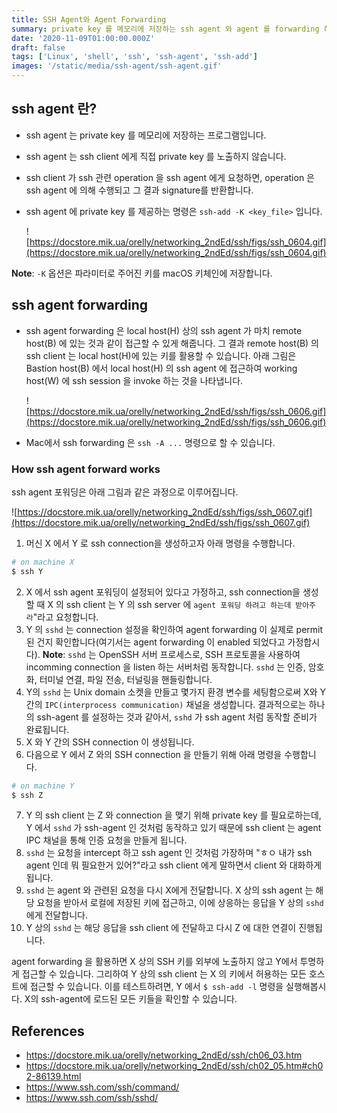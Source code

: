 ```yaml
---
title: SSH Agent와 Agent Forwarding
summary: private key 를 메모리에 저장하는 ssh agent 와 agent 를 forwarding 하는 방법에 대해 알아봅시다
date: '2020-11-09T01:00:00.000Z'
draft: false
tags: ['Linux', 'shell', 'ssh', 'ssh-agent', 'ssh-add']
images: '/static/media/ssh-agent/ssh-agent.gif'
---
```


## ssh agent 란?

- ssh agent 는 private key 를 메모리에 저장하는 프로그램입니다.

- ssh agent 는 ssh client 에게 직접 private key 를 노출하지 않습니다.

- ssh client 가 ssh 관련 operation 을 ssh agent 에게 요청하면, operation 은 ssh agent 에 의해 수행되고 그 결과 signature를 반환합니다.

- ssh agent 에 private key 를 제공하는 명령은 `ssh-add -K <key_file>` 입니다.

  ![https://docstore.mik.ua/orelly/networking_2ndEd/ssh/figs/ssh_0604.gif](https://docstore.mik.ua/orelly/networking_2ndEd/ssh/figs/ssh_0604.gif)

**Note**: `-K` 옵션은 파라미터로 주어진 키를 macOS 키체인에 저장합니다.

## ssh agent forwarding

- ssh agent forwarding 은 local host(H) 상의 ssh agent 가 마치 remote host(B) 에 있는 것과 같이 접근할 수 있게 해줍니다. 그 결과 remote host(B) 의 ssh client 는 local host(H)에 있는 키를 활용할 수 있습니다. 아래 그림은 Bastion host(B) 에서 local host(H) 의 ssh agent 에 접근하여 working host(W) 에 ssh session 을 invoke 하는 것을 나타냅니다.

  ![https://docstore.mik.ua/orelly/networking_2ndEd/ssh/figs/ssh_0606.gif](https://docstore.mik.ua/orelly/networking_2ndEd/ssh/figs/ssh_0606.gif)

- Mac에서 ssh forwarding 은 `ssh -A ...` 명령으로 할 수 있습니다.

### How ssh agent forward works

ssh agent 포워딩은 아래 그림과 같은 과정으로 이루어집니다.

![https://docstore.mik.ua/orelly/networking_2ndEd/ssh/figs/ssh_0607.gif](https://docstore.mik.ua/orelly/networking_2ndEd/ssh/figs/ssh_0607.gif)

1. 머신 X 에서 Y 로 ssh connection을 생성하고자 아래 명령을 수행합니다.

```sh
# on machine X
$ ssh Y
```

2. X 에서 ssh agent 포워딩이 설정되어 있다고 가정하고, ssh connection을 생성할 때 X 의 ssh client 는 Y 의 ssh server 에 `agent 포워딩 하려고 하는데 받아주라`"라고 요청합니다.
3. Y 의 `sshd` 는 connection 설정을 확인하여 agent forwarding 이 실제로 permit 된 건지 확인합니다(여기서는 agent forwarding 이 enabled 되었다고 가정합시다).
   **Note**: `sshd` 는 OpenSSH 서버 프로세스로, SSH 프로토콜을 사용하여 incomming connection 을 listen 하는 서버처럼 동작합니다. `sshd` 는 인증, 암호화, 터미널 연결, 파일 전송, 터널링을 핸들링합니다.
4. Y의 `sshd` 는 Unix domain 소켓을 만들고 몇가지 환경 변수를 세팅함으로써 X와 Y 간의 `IPC(interprocess communication)` 채널을 생성합니다. 결과적으로는 하나의 ssh-agent 를 설정하는 것과 같아서, `sshd` 가 ssh agent 처럼 동작할 준비가 완료됩니다.
5. X 와 Y 간의 SSH connection 이 생성됩니다.
6. 다음으로 Y 에서 Z 와의 SSH connection 을 만들기 위해 아래 명령을 수행합니다.

```sh
# on machine Y
$ ssh Z
```

7. Y 의 ssh client 는 Z 와 connection 을 맺기 위해 private key 를 필요로하는데, Y 에서 `sshd` 가 ssh-agent 인 것처럼 동작하고 있기 때문에 ssh client 는 agent IPC 채널을 통해 인증 요청을 만들게 됩니다.
8. `sshd` 는 요청을 intercept 하고 ssh agent 인 것처럼 가장하며 "ㅎㅇ 내가 ssh agent 인데 뭐 필요한거 있어?"라고 ssh client 에게 말하면서 client 와 대화하게 됩니다.
9. `sshd` 는 agent 와 관련된 요청을 다시 X에게 전달합니다. X 상의 ssh agent 는 해당 요청을 받아서 로컬에 저장된 키에 접근하고, 이에 상응하는 응답을 Y 상의 `sshd` 에게 전달합니다.
10. Y 상의 `sshd` 는 해당 응답을 ssh client 에 전달하고 다시 Z 에 대한 연결이 진행됩니다.

agent forwarding 을 활용하면 X 상의 SSH 키를 외부에 노출하지 않고 Y에서 투명하게 접근할 수 있습니다. 그리하여 Y 상의 ssh client 는 X 의 키에서 허용하는 모든 호스트에 접근할 수 있습니다. 이를 테스트하려면, Y 에서 `$ ssh-add -l` 명령을 실행해봅시다. X의 ssh-agent에 로드된 모든 키들을 확인할 수 있습니다.

## References

- https://docstore.mik.ua/orelly/networking_2ndEd/ssh/ch06_03.htm
- https://docstore.mik.ua/orelly/networking_2ndEd/ssh/ch02_05.htm#ch02-86139.html
- https://www.ssh.com/ssh/command/
- https://www.ssh.com/ssh/sshd/
